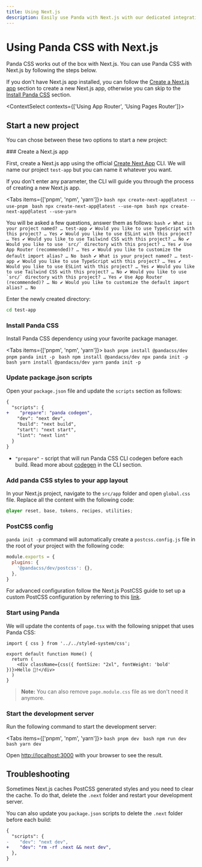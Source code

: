 ```yaml
---
title: Using Next.js
description: Easily use Panda with Next.js with our dedicated integration.
---
```


# Using Panda CSS with Next.js

Panda CSS works out of the box with Next.js. You can use Panda CSS with Next.js by following the steps below.

If you don't have Next.js app installed, you can follow the [Create a Next.js app](#create-a-nextjs-app) section to create a new Next.js app, otherwise you can skip to the [Install Panda CSS](#install-panda-css) section.


<ContextSelect contexts={['Using App Router', 'Using Pages Router']}>

  ## Start a new project

  You can chose between these two options to start a new project:


  <ContextSelectOptions mt="2" />

  <Steps>
  ### Create a Next.js app

  First, create a Next.js app using the official [Create Next App](https://nextjs.org/docs/api-reference/create-next-app) CLI.
  We will name our project `test-app` but you can name it whatever you want.

  If you don't enter any parameter, the CLI will guide you through the process of creating a new Next.js app.

  <Tabs items={['pnpm', 'npm', 'yarn']}>
    <Tab>
      ```bash
      npx create-next-app@latest --use-pnpm
      ```
    </Tab>
    <Tab>
      ```bash
      npx create-next-app@latest --use-npm
      ```
    </Tab>
    <Tab>
      ```bash
      npx create-next-app@latest --use-yarn
      ```
    </Tab>
  </Tabs>

  You will be asked a few questions, answer them as follows:
  <ContextSelectPanel index={0}>
    ```bash
    ✔ What is your project named? … test-app
    ✔ Would you like to use TypeScript with this project? … Yes
    ✔ Would you like to use ESLint with this project? … Yes
    ✔ Would you like to use Tailwind CSS with this project? … No
    ✔ Would you like to use `src/` directory with this project? … Yes
    ✔ Use App Router (recommended)? … Yes
    ✔ Would you like to customize the default import alias? … No
    ```
  </ContextSelectPanel>
  <ContextSelectPanel index={1}>
    ```bash
    ✔ What is your project named? … test-app
    ✔ Would you like to use TypeScript with this project? … Yes
    ✔ Would you like to use ESLint with this project? … Yes
    ✔ Would you like to use Tailwind CSS with this project? … No
    ✔ Would you like to use `src/` directory with this project? … Yes
    ✔ Use App Router (recommended)? … No
    ✔ Would you like to customize the default import alias? … No
    ```
  </ContextSelectPanel>

  Enter the newly created directory:
  ```bash
  cd test-app
  ```

  ### Install Panda CSS

  Install Panda CSS dependency using your favorite package manager.

  <Tabs items={['pnpm', 'npm', 'yarn']}>
    <Tab>
      ```bash
      pnpm install @pandacss/dev
      pnpm panda init -p
      ```
    </Tab>
    <Tab>
      ```bash
      npm install @pandacss/dev
      npx panda init -p
      ```
    </Tab>
    <Tab>
      ```bash
      yarn install @pandacss/dev
      yarn panda init -p
      ```
    </Tab>
  </Tabs>

  ### Update package.json scripts

  Open your `package.json` file and update the `scripts` section as follows:

  ```diff {3}
  {
    "scripts": {
  +    "prepare": "panda codegen",
      "dev": "next dev",
      "build": "next build",
      "start": "next start",
      "lint": "next lint"
    }
  }
  ```
  - `"prepare"` - script that will run Panda CSS CLI codegen before each build. Read more about [codegen](/docs/references/cli#panda-codegen) in the CLI section.

  ### Add panda CSS styles to your app layout

  In your Next.js project, navigate to the `src/app` folder and open `global.css` file. Replace all the content with the following code:

  ```css
  @layer reset, base, tokens, recipes, utilities;
  ```

  ### PostCSS config

  `panda init -p` command will automatically create a `postcss.config.js` file in the root of your project with the following code:

  ```js {3}
  module.exports = {
    plugins: {
      '@pandacss/dev/postcss': {},
    },
  }
  ```

  For advanced configuration follow the Next.js PostCSS guide to set up a custom PostCSS configuration by referring to this [link](https://nextjs.org/docs/pages/building-your-application/configuring/post-css#customizing-plugins).

  ### Start using Panda

  We will update the contents of `page.tsx` with the following snippet that uses Panda CSS:

  ```tsx
  import { css } from '../../styled-system/css';

  export default function Home() {
    return (
      <div className={css({ fontSize: "2xl", fontWeight: 'bold' })}>Hello 🐼!</div>
    )
  }
  ```

  > **Note:** You can also remove `page.module.css` file as we don't need it anymore.

  ### Start the development server

  Run the following command to start the development server:

  <Tabs items={['pnpm', 'npm', 'yarn']}>
    <Tab>
      ```bash
      pnpm dev
      ```
    </Tab>
    <Tab>
      ```bash
      npm run dev
      ```
    </Tab>
    <Tab>
      ```bash
      yarn dev
      ```
    </Tab>
  </Tabs>

  Open [http://localhost:3000](http://localhost:3000) with your browser to see the result.

  </Steps>
</ContextSelect>

## Troubleshooting

Sometimes Next.js caches PostCSS generated styles and you need to clear the cache. To do that, delete the `.next` folder and restart your development server.

You can also update you `package.json` scripts to delete the `.next` folder before each build:

```diff {3,4}
{
  "scripts": {
-    "dev": "next dev",
+    "dev": "rm -rf .next && next dev",
  },
}
```
